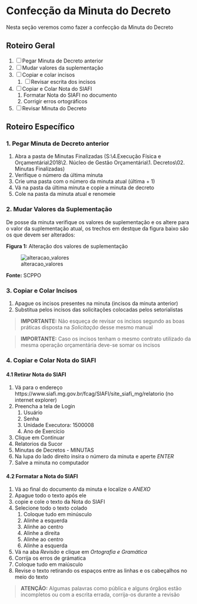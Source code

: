 # Confecção da Minuta do Decreto 
Nesta seção veremos como fazer a confecção da Minuta do Decreto

## Roteiro Geral 
1. [ ] Pegar Minuta de Decreto anterior 
1. [ ] Mudar valores da suplementação 
1. [ ] Copiar e colar incisos 
	1. [ ] Revisar escrita dos incisos
1. [ ] Copiar e Colar Nota do SIAFI
	1. Formatar Nota do SIAFI no documento
	1. Corrigir erros ortográficos 
1. [ ] Revisar Minuta do Decreto 

## Roteiro Específico 

### 1. Pegar Minuta de Decreto anterior
1. Abra a pasta de Minutas Finalizadas (S:\4.Execução Física e Orçamentária\DCMEFO\2018\2. Núcleo de Gestão Orçamentária\1. Decretos\02. Minutas Finalizadas)
1. Verifique o número da última minuta 
1. Crie uma pasta com o número da minuta atual (última + 1)
1. Vá na pasta da última minuta e copie a minuta de decreto 
1. Cole na pasta da minuta atual e renomeie 

### 2. Mudar Valores da Suplementação
De posse da minuta verifique os valores de suplementação e os altere para o valor da suplementação atual, os trechos em destque da figura baixo são os que devem ser alterados:

**Figura 1:** Alteração dos valores de suplementação 

![alteracao_valores](img/alteracao_valores.JPG)

**Fonte:** SCPPO 

### 3. Copiar e Colar Incisos 
1. Apague os incisos presentes na minuta (incisos da minuta anterior)
1. Substitua pelos incisos das solicitações colocadas pelos setorialistas 

>
**IMPORTANTE:** Não esqueça de revisar os incisos segundo as boas práticas disposta na *Solicitação* desse mesmo manual 

>
**IMPORTANTE:** Caso os incisos tenham o mesmo contrato utilizado da mesma operação orçamentária deve-se somar os incisos 

### 4. Copiar e Colar Nota do SIAFI 

#### 4.1 Retirar Nota do SIAFI
1. Vá para o endereço https://www.siafi.mg.gov.br/fcag/SIAFI/site_siafi_mg/relatorio (no internet explorer)
1. Preencha a tela de Login
	1. Usuário
	1. Senha
	1. Unidade Executora: 1500008
	1. Ano de Exercício
1. Clique em Continuar
1. Relatorios da Sucor
1. Minutas de Decretos - MINUTAS
1. Na lupa do lado direito insira o número da minuta e aperte *ENTER*
1. Salve a minuta no computador 

#### 4.2 Formatar a Nota do SIAFI 
1. Vá ao final do documento da minuta e localize o *ANEXO*
1. Apague todo o texto após ele 
1. copie e cole o texto da Nota do SIAFI 
1. Selecione todo o texto colado 
	1. Coloque tudo em minúsculo
	1. Alinhe a esquerda
	1. Alinhe ao centro
	1. Alinhe a direita
	1. Alinhe ao centro
	1. Alinhe a esquerda
1. Vá na aba *Revisão* e clique em *Ortografia e Gramática*
1. Corrija os erros de grámatica
1. Coloque tudo em maiúsculo 
1. Revise o texto retirando os espaços entre as linhas e os cabeçalhos no meio do texto 

>
**ATENÇÃO:** Algumas palavras como pública e alguns órgãos estão incompletos ou com a escrita errada, corrija-os durante a revisão
